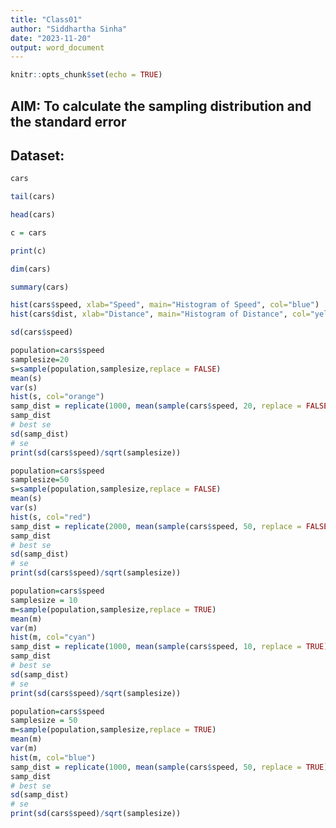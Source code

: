 ```yaml
---
title: "Class01"
author: "Siddhartha Sinha"
date: "2023-11-20"
output: word_document
---
```


```r
knitr::opts_chunk$set(echo = TRUE)
```
## AIM: To calculate the sampling distribution and the standard error

## Dataset: 

```r
cars
```
```r
tail(cars)
```


```r
head(cars)
```
```r
c = cars
```


```r
print(c)
```
```r
dim(cars)
```
```r
summary(cars)
```
```r
hist(cars$speed, xlab="Speed", main="Histogram of Speed", col="blue")
hist(cars$dist, xlab="Distance", main="Histogram of Distance", col="yellow")
```
```r
sd(cars$speed)
```
```r
population=cars$speed
samplesize=20
s=sample(population,samplesize,replace = FALSE)
mean(s)
var(s)
hist(s, col="orange")
samp_dist = replicate(1000, mean(sample(cars$speed, 20, replace = FALSE)))
samp_dist
# best se
sd(samp_dist)
# se
print(sd(cars$speed)/sqrt(samplesize))
```

```r
population=cars$speed
samplesize=50
s=sample(population,samplesize,replace = FALSE)
mean(s)
var(s)
hist(s, col="red")
samp_dist = replicate(2000, mean(sample(cars$speed, 50, replace = FALSE)))
samp_dist
# best se
sd(samp_dist)
# se
print(sd(cars$speed)/sqrt(samplesize))
```

```r
population=cars$speed
samplesize = 10
m=sample(population,samplesize,replace = TRUE)
mean(m)
var(m)
hist(m, col="cyan")
samp_dist = replicate(1000, mean(sample(cars$speed, 10, replace = TRUE)))
samp_dist
# best se
sd(samp_dist)
# se
print(sd(cars$speed)/sqrt(samplesize))
```
```r
population=cars$speed
samplesize = 50
m=sample(population,samplesize,replace = TRUE)
mean(m)
var(m)
hist(m, col="blue")
samp_dist = replicate(1000, mean(sample(cars$speed, 50, replace = TRUE)))
samp_dist
# best se
sd(samp_dist)
# se
print(sd(cars$speed)/sqrt(samplesize))
```



